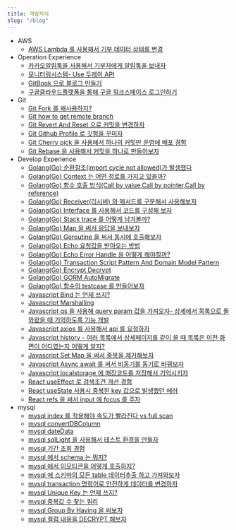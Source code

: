 ```yaml
---
title: 개발지식
slug: "/blog"
---
```



* AWS
    * [AWS Lambda 를 사용해서 기부 데이터 상태를 변경](https://gwiyeomgo.github.io/etc/aws/2021-12-28-develop-awsLambda)
* Operation Experience
    * [카카오알림톡을 사용해서 기부자에게 알림톡을 보내자](https://gwiyeomgo.github.io/etc/2021-08-12-etc-Kakao-NotificationTalk)
    * [모니터링시스템- Use 두레이 API](https://gwiyeomgo.github.io/etc/2022-01-04-etc-doorayAPI)
    * [GitBook 으로 블로그 만들기](https://gwiyeomgo.github.io/etc/2021-12-31-etc-createGitBook)
    * [구글클라우드플랫폼을 통해 구글 워크스페이스 로그인하기](https://gwiyeomgo.github.io/etc/2022-01-07-etc-gooleCloudPlatformMakeProject)
* Git
    * [Git Fork 를 왜사용하지?](https://gwiyeomgo.github.io/git/2021-06-20-git-fork)
    * [Git how to get remote branch ](https://gwiyeomgo.github.io/git/2022-03-03-git-howtogetremotebranch)
    * [Git Revert And Reset 으로 커밋을 변경하자](https://gwiyeomgo.github.io/git/2022-03-09-git-RevertAndReset)
    * [Git Github Profile 로 깃험을 꾸미자](https://gwiyeomgo.github.io/git/2022-03-21-githubProfile)
    * [Git Cherry pick 을 사용해서 하나의 커밋만 운영에 배포 경험](https://gwiyeomgo.github.io/git/2022-04-11-git-cherry-pick)
    * [Git Rebase 을 사용해서 커밋을 하나로 만들어보자](https://gwiyeomgo.github.io/git/2022-04-13-git-rebase)
* Develop Experience
    * [Golang(Go) 순환참조(import cycle not allowed)가 발생했다](https://gwiyeomgo.github.io/golang/2021-08-12-go-importCycleNotAllowed)
    * [Golang(Go) Context 는 어떤 정로를 가지고 있을까?](https://gwiyeomgo.github.io/golang/2021-08-19-Context)
    * [Golang(Go) 함수 호출 방식(Call by value,Call by pointer,Call by reference)](https://gwiyeomgo.github.io/golang/2021-08-22-go-functionCall)
    * [Golang(Go) Receiver(리시버) 와 메서드를 구분해서 사용해보자](https://gwiyeomgo.github.io/golang/2021-08-22-go-Receiver)
    * [Golang(Go) Interface 를 사용해서 코드를 구성해 보자](https://gwiyeomgo.github.io/golang/2022-02-08-go-interface)
    * [Golang(Go) Stack trace 를 어떻게 남겨볼까?](https://gwiyeomgo.github.io/golang/2022-02-09-go-stacktrace)
    * [Golang(Go) Map 을 써서 응답을 보내보자](https://gwiyeomgo.github.io/golang/2022-03-09-go-map)
    * [Golang(Go) Goroutine 을 써서 동시에 호출해보자](https://gwiyeomgo.github.io/golang/2022-03-09-goroutine)
    * [Golang(Go) Echo  요청값을 받아오는 방법](https://gwiyeomgo.github.io/golang/2022-03-23-jsonDataBind-use-echo)
    * [Golang(Go) Echo Error Handle 을 어떻게 해야할까?](https://gwiyeomgo.github.io/golang/2022-03-24-go-errorHandle)
    * [Golang(Go) Transaction Script Pattern And Domain Model Pattern](https://gwiyeomgo.github.io/golang/2022-04-03-transactionScriptPattern)
    * [Golang(Go) Encrypt Decrypt](https://gwiyeomgo.github.io/golang/2022-04-05-go-Encrypt-Decrypt)
    * [Golang(Go) GORM AutoMigrate](https://gwiyeomgo.github.io/golang/2022-04-25-go-gorm-AutoMigrate)
    * [Golang(Go) 함수의 testcase 를 만들어보자](https://gwiyeomgo.github.io/golang/2022-05-23-go-testcase)
    * [Javascript Bind 는 언제 쓰지?](https://gwiyeomgo.github.io/javascript/2021-06-06-javascript-bind)
    * [Javascript Marshalling](https://gwiyeomgo.github.io/javascript/2021-08-05-javascript-Marshalling)
    * [Javascript qs 을 사용해 query param 값을 가져오자- 상세에서 목록으로 돌와왔을 때 기억하도록 기능 개발](https://gwiyeomgo.github.io/javascript/2021-08-05-javascript-qs)
    * [Javascript axios 를 사용해서 api 를 요청하자](https://gwiyeomgo.github.io/javascript/2021-10-14-javascript-axios)
    * [Javascript history - 여러 목록에서 상세페이지를 같이 쓸 때 목록은 이전 화면이 어디였는지 어떻게 알지?](https://gwiyeomgo.github.io/javascript/2021-12-24-javascript-history)
    * [Javascript Set Map 을 써서 중복을 제거해보자](https://gwiyeomgo.github.io/javascript/2022-04-04-javascript-function-Set-Map)
    * [Javascript Async await 를 써서 비동기를 동기로 바꿔보자](https://gwiyeomgo.github.io/javascript/2022-04-11-javascript-asnyc-await)
    * [Javascript localstorage 에 매장코드를 저장해서 기억시키자](https://gwiyeomgo.github.io/javascript/2022-06-09-javascript-localstorage)
    * [React useEffect 로 검색조건 개선 경험](https://gwiyeomgo.github.io/javascript/react/2021-07-30-react-howToGetSearchParams)
    * [React useState 사용시 중복된 key 값으로 발생했던 에러](https://gwiyeomgo.github.io/javascript/react/2022-03-31-react-api-responseData-processing)
    * [React refs 을 써서 input 에 focus 를 주자](https://gwiyeomgo.github.io/javascript/react/2022-04-06-react-refs)
* mysql
    * [mysql index 를 적용해야 속도가 빨라진다 vs full scan](https://gwiyeomgo.github.io/mysql/2021-04-22-sql-dbIndex)
    * [mysql convertDBColumn](https://gwiyeomgo.github.io/mysql/2021-04-28-sql-convertDBcolumn)
    * [mysql dateData](https://gwiyeomgo.github.io/mysql/2021-06-19-sql-dateData)
    * [mysql sqlLight 을 사용해서 테스트 환경을 만들자](https://gwiyeomgo.github.io/mysql/2021-06-19-sql-gotestcaseEnvironment)
    * [mysql 기간 조회 경험](https://gwiyeomgo.github.io/mysql/2021-06-21-sql-searchDataInPeriod)
    * [mysql 에서 schema 는 뭐지?](https://gwiyeomgo.github.io/mysql/2021-07-29-sql-schema)
    * [mysql 에서 이모티콘을 어떻게 호출하지?](https://gwiyeomgo.github.io/mysql/2021-08-05-sql-SaveEmojis)
    * [mysql 에 스키마의 모든 table 데이터추출 하고 가져와보자](https://gwiyeomgo.github.io/mysql/2021-11-25-sql-extract-data)
    * [mysql transaction 명령어로 안전하게 데이터를 변경하자](https://gwiyeomgo.github.io/mysql/2021-12-24-sql-transaction)
    * [mysql Unique Key 는 언제 쓰지?](https://gwiyeomgo.github.io/mysql/2022-02-06-sql-uniquekey)
    * [mysql 중복값 수 찾는 쿼리](https://gwiyeomgo.github.io/mysql/2022-04-01-sql-Find-duplicate-values-counts)
    * [mysql Group By Having 을 써보자](https://gwiyeomgo.github.io/mysql/2022-06-08-sql-groupByHaving)
    * [mysql 컬럼 내용을 DECRYPT 해보자](https://gwiyeomgo.github.io/mysql/2022-06-08-sql-AES_DECRYPT)




